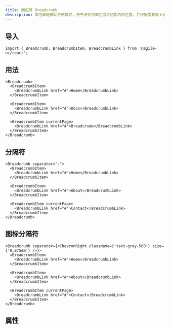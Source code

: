 ```yaml
---
title: 面包屑 Breadcrumb
description: 面包屑是辅助导航模式，用于识别页面在层次结构内的位置，并根据需要向上返回。
---
```


## 导入

```tsx
import { Breadcrumb, BreadcrumbItem, BreadcrumbLink } from '@agile-ui/react';
```

## 用法

```tsx preview editable
<Breadcrumb>
  <BreadcrumbItem>
    <BreadcrumbLink href="#">Home</BreadcrumbLink>
  </BreadcrumbItem>

  <BreadcrumbItem>
    <BreadcrumbLink href="#">Docs</BreadcrumbLink>
  </BreadcrumbItem>

  <BreadcrumbItem currentPage>
    <BreadcrumbLink href="#">Breadcrumb</BreadcrumbLink>
  </BreadcrumbItem>
</Breadcrumb>
```

## 分隔符

```tsx preview editable
<Breadcrumb separator="-">
  <BreadcrumbItem>
    <BreadcrumbLink href="#">Home</BreadcrumbLink>
  </BreadcrumbItem>

  <BreadcrumbItem>
    <BreadcrumbLink href="#">About</BreadcrumbLink>
  </BreadcrumbItem>

  <BreadcrumbItem currentPage>
    <BreadcrumbLink href="#">Contact</BreadcrumbLink>
  </BreadcrumbItem>
</Breadcrumb>
```

## 图标分隔符

```tsx preview editable
<Breadcrumb separator={<ChevronRight className={'text-gray-500'} size={'0.875em'} />}>
  <BreadcrumbItem>
    <BreadcrumbLink href="#">Home</BreadcrumbLink>
  </BreadcrumbItem>

  <BreadcrumbItem>
    <BreadcrumbLink href="#">About</BreadcrumbLink>
  </BreadcrumbItem>

  <BreadcrumbItem currentPage>
    <BreadcrumbLink href="#">Contact</BreadcrumbLink>
  </BreadcrumbItem>
</Breadcrumb>
```

## 属性

<PropsTable componentName="Breadcrumb" />

